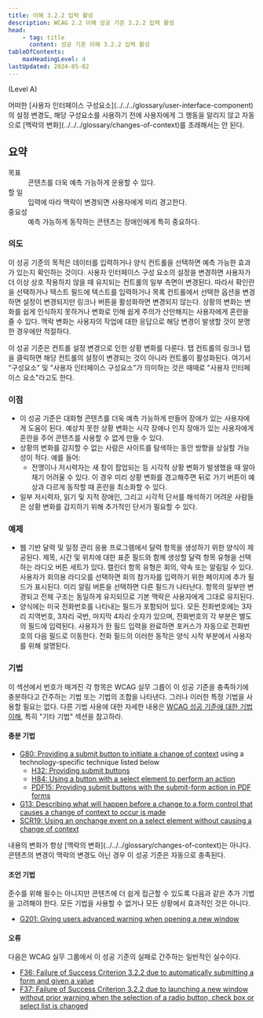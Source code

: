 ```yaml
---
title: 이해 3.2.2 입력 활성
description: WCAG 2.2 이해 성공 기준 3.2.2 입력 활성
head:
    - tag: title
      content: 성공 기준 이해 3.2.2 입력 활성
tableOfContents:
    maxHeadingLevel: 4
lastUpdated: 2024-05-02
---
```



(Level A)

<Card title="성공 기준(SC)">
어떠한 [사용자 인터페이스 구성요소](../../../glossary/user-interface-component)의 설정 변경도, 해당 구성요소를 사용하기 전에 사용자에게 그 행동을 알리지 않고 자동으로 [맥락의 변화](../../../glossary/changes-of-context)를 초래해서는 안 된다.
</Card>

## 요약

<dl>
<dt>목표</dt>
<dd>콘텐츠를 더욱 예측 가능하게 운용할 수 있다.</dd>
<dt>할 일</dt>
<dd>입력에 따라 맥락이 변경되면 사용자에게 미리 경고한다.</dd>
<dt>중요성</dt>
<dd>예측 가능하게 동작하는 콘텐츠는 장애인에게 특히 중요하다.</dd>
</dl>

### 의도

이 성공 기준의 목적은 데이터를 입력하거나 양식 컨트롤을 선택하면 예측 가능한 효과가 있는지 확인하는 것이다. 사용자 인터페이스 구성 요소의 설정을 변경하면 사용자가 더 이상 상호 작용하지 않을 때 유지되는 컨트롤의 일부 측면이 변경된다. 따라서 확인란을 선택하거나 텍스트 필드에 텍스트를 입력하거나 목록 컨트롤에서 선택한 옵션을 변경하면 설정이 변경되지만 링크나 버튼을 활성화하면 변경되지 않는다. 상황의 변화는 변화를 쉽게 인식하지 못하거나 변화로 인해 쉽게 주의가 산만해지는 사용자에게 혼란을 줄 수 있다. 맥락 변화는 사용자의 작업에 대한 응답으로 해당 변경이 발생할 것이 분명한 경우에만 적절하다.

<Card title="참고">
이 성공 기준은 컨트롤 설정 변경으로 인한 상황 변화를 다룬다. 탭 컨트롤의 링크나 탭을 클릭하면 해당 컨트롤의 설정이 변경되는 것이 아니라 컨트롤이 활성화된다.
</Card>
<Card title="참고">
여기서 "구성요소" 및 "사용자 인터페이스 구성요소"가 의미하는 것은 때때로 "사용자 인터페이스 요소"라고도 한다.
</Card>

### 이점

*   이 성공 기준은 대화형 콘텐츠를 더욱 예측 가능하게 만들어 장애가 있는 사용자에게 도움이 된다. 예상치 못한 상황 변화는 시각 장애나 인지 장애가 있는 사용자에게 혼란을 주어 콘텐츠를 사용할 수 없게 만들 수 있다.
*   상황의 변화를 감지할 수 없는 사람은 사이트를 탐색하는 동안 방향을 상실할 가능성이 적다. 예를 들어:
    *   전맹이나 저시력자는 새 창이 팝업되는 등 시각적 상황 변화가 발생했을 때 알아채기 어려울 수 있다. 이 경우 미리 상황 변화를 경고해주면 뒤로 가기 버튼이 예상과 다르게 동작할 때 혼란을 최소화할 수 있다.
*   일부 저시력자, 읽기 및 지적 장애인, 그리고 시각적 단서를 해석하기 어려운 사람들은 상황 변화를 감지하기 위해 추가적인 단서가 필요할 수 있다.

### 예제

*   웹 기반 달력 및 일정 관리 응용 프로그램에서 달력 항목을 생성하기 위한 양식이 제공된다. 제목, 시간 및 위치에 대한 표준 필드와 함께 생성할 달력 항목 유형을 선택하는 라디오 버튼 세트가 있다. 캘린더 항목 유형은 회의, 약속 또는 알림일 수 있다. 사용자가 회의용 라디오를 선택하면 회의 참가자를 입력하기 위한 페이지에 추가 필드가 표시된다. 미리 알림 버튼을 선택하면 다른 필드가 나타난다. 항목의 일부만 변경되고 전체 구조는 동일하게 유지되므로 기본 맥락은 사용자에게 그대로 유지된다.
*   양식에는 미국 전화번호를 나타내는 필드가 포함되어 있다. 모든 전화번호에는 3자리 지역번호, 3자리 국번, 마지막 4자리 숫자가 있으며, 전화번호의 각 부분은 별도의 필드에 입력된다. 사용자가 한 필드 입력을 완료하면 포커스가 자동으로 전화번호의 다음 필드로 이동한다. 전화 필드의 이러한 동작은 양식 시작 부분에서 사용자를 위해 설명된다.

### 기법

이 섹션에서 번호가 매겨진 각 항목은 WCAG 실무 그룹이 이 성공 기준을 충족하기에 충분하다고 간주하는 기법 또는 기법의 조합을 나타낸다. 그러나 이러한 특정 기법을 사용할 필요는 없다. 다른 기법 사용에 대한 자세한 내용은 [WCAG 성공 기준에 대한 기법 이해](../understanding-techniques), 특히 "기타 기법" 섹션을 참고하라.

#### 충분 기법

*   [G80: Providing a submit button to initiate a change of context](https://www.w3.org/WAI/WCAG22/Techniques/general/G80) using a technology-specific technique listed below
    *   [H32: Providing submit buttons](https://www.w3.org/WAI/WCAG22/Techniques/html/H32)
    *   [H84: Using a button with a select element to perform an action](https://www.w3.org/WAI/WCAG22/Techniques/html/H84)
    *   [PDF15: Providing submit buttons with the submit-form action in PDF forms](https://www.w3.org/WAI/WCAG22/Techniques/pdf/PDF15)
*   [G13: Describing what will happen before a change to a form control that causes a change of context to occur is made](https://www.w3.org/WAI/WCAG22/Techniques/general/G13)
*   [SCR19: Using an onchange event on a select element without causing a change of context](https://www.w3.org/WAI/WCAG22/Techniques/client-side-script/SCR19)

<Card title="참고">
내용의 변화가 항상 [맥락의 변화](../../../glossary/changes-of-context)는 아니다. 콘텐츠의 변경이 맥락의 변경도 아닌 경우 이 성공 기준은 자동으로 충족된다.
</Card>

#### 조언 기법

준수를 위해 필수는 아니지만 콘텐츠에 더 쉽게 접근할 수 있도록 다음과 같은 추가 기법을 고려해야 한다. 모든 기법을 사용할 수 없거나 모든 상황에서 효과적인 것은 아니다.

*   [G201: Giving users advanced warning when opening a new window](https://www.w3.org/WAI/WCAG22/Techniques/general/G201)

#### 오류

다음은 WCAG 실무 그룹에서 이 성공 기준의 실패로 간주하는 일반적인 실수이다.

*   [F36: Failure of Success Criterion 3.2.2 due to automatically submitting a form and given a value](https://www.w3.org/WAI/WCAG22/Techniques/failures/F36)
*   [F37: Failure of Success Criterion 3.2.2 due to launching a new window without prior warning when the selection of a radio button, check box or select list is changed](https://www.w3.org/WAI/WCAG22/Techniques/failures/F37)

